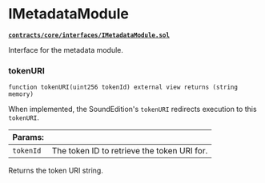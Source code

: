 # IMetadataModule

**[`contracts/core/interfaces/IMetadataModule.sol`](https://github.com/soundxyz/sound-protocol/blob/master/contracts/core/interfaces/IMetadataModule.sol)**

Interface for the metadata module.

### tokenURI

```solidity
function tokenURI(uint256 tokenId) external view returns (string memory)
```

When implemented, the SoundEdition's `tokenURI` redirects execution to this `tokenURI`.

| Params:   |                                             |
| --------- | ------------------------------------------- |
| `tokenId` | The token ID to retrieve the token URI for. |

Returns the token URI string.
